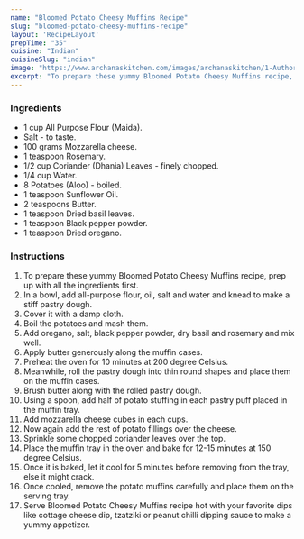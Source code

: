 ---
name: "Bloomed Potato Cheesy Muffins Recipe"
slug: "bloomed-potato-cheesy-muffins-recipe"
layout: 'RecipeLayout'
prepTime: "35"
cuisine: "Indian"
cuisineSlug: "indian"
image: "https://www.archanaskitchen.com/images/archanaskitchen/1-Author/Anuja/Potato_cheesy_muffins.jpg"
excerpt: "To prepare these yummy Bloomed Potato Cheesy Muffins recipe, prep up with all the ingredients first"
---

### Ingredients

- 1 cup All Purpose Flour (Maida).
- Salt - to taste.
- 100 grams Mozzarella cheese.
- 1 teaspoon Rosemary.
- 1/2 cup Coriander (Dhania) Leaves - finely chopped.
- 1/4 cup Water.
- 8 Potatoes (Aloo) - boiled.
- 1 teaspoon Sunflower Oil.
- 2 teaspoons Butter.
- 1 teaspoon Dried basil leaves.
- 1 teaspoon Black pepper powder.
- 1 teaspoon Dried oregano.

### Instructions

1. To prepare these yummy Bloomed Potato Cheesy Muffins recipe, prep up with all the ingredients first.
1. In a bowl, add all-purpose flour, oil, salt and water and knead to make a stiff pastry dough.
1. Cover it with a damp cloth.
1. Boil the potatoes and mash them.
1. Add oregano, salt, black pepper powder, dry basil and rosemary and mix well.
1. Apply butter generously along the muffin cases.
1. Preheat the oven for 10 minutes at 200 degree Celsius.
1. Meanwhile, roll the pastry dough into thin round shapes and place them on the muffin cases.
1. Brush butter along with the rolled pastry dough.
1. Using a spoon, add half of potato stuffing in each pastry puff placed in the muffin tray.
1. Add mozzarella cheese cubes in each cups.
1. Now again add the rest of potato fillings over the cheese.
1. Sprinkle some chopped coriander leaves over the top.
1. Place the muffin tray in the oven and bake for 12-15 minutes at 150 degree Celsius.
1. Once it is baked, let it cool for 5 minutes before removing from the tray, else it might crack.
1. Once cooled, remove the potato muffins carefully and place them on the serving tray.
1. Serve Bloomed Potato Cheesy Muffins recipe hot with your favorite dips like cottage cheese dip, tzatziki or peanut chilli dipping sauce to make a yummy appetizer.
